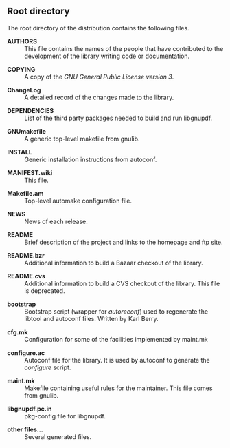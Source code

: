 ==Root directory==

The root directory of the distribution contains the following files.

; '''AUTHORS'''
: This file contains the names of the people that have contributed to the development of the library writing code or documentation.

; '''COPYING'''
: A copy of the ''GNU General Public License version 3''.

; '''ChangeLog'''
: A detailed record of the changes made to the library.

; '''DEPENDENCIES'''
: List of the third party packages needed to build and run libgnupdf.

; '''GNUmakefile'''
: A generic top-level makefile from gnulib.

; '''INSTALL'''
: Generic installation instructions from autoconf.

; '''MANIFEST.wiki'''
: This file.

; '''Makefile.am'''
: Top-level automake configuration file.

; '''NEWS'''
: News of each release.

; '''README'''
: Brief description of the project and links to the homepage and ftp site.

; '''README.bzr'''
: Additional information to build a Bazaar checkout of the library.

; '''README.cvs'''
: Additional information to build a CVS checkout of the library. This file is deprecated.

; '''bootstrap'''
: Bootstrap script (wrapper for ''autoreconf'') used to regenerate the libtool and autoconf files. Written by Karl Berry.

; '''cfg.mk'''
: Configuration for some of the facilities implemented by maint.mk

; '''configure.ac'''
: Autoconf file for the library. It is used by autoconf to generate the ''configure'' script.

; '''maint.mk'''
: Makefile containing useful rules for the maintainer. This file comes from gnulib.

; '''libgnupdf.pc.in'''
: pkg-config file for libgnupdf.

; '''other files...'''
: Several generated files.
